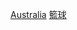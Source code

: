 {{Commons category|Basketball in Australia}}

[[Category:各國籃球|Australia]]
[[Category:依體育運動劃分的澳洲體育‎|籃球]]